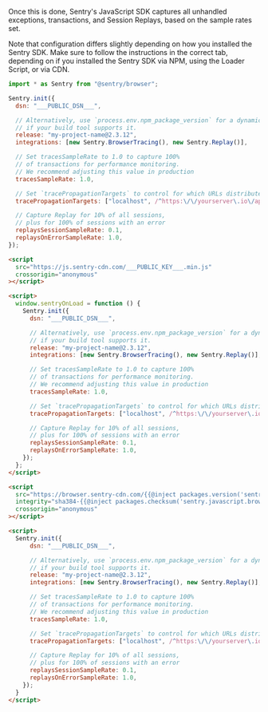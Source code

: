 Once this is done, Sentry's JavaScript SDK captures all unhandled exceptions, transactions, and Session Replays, based on the sample rates set.

Note that configuration differs slightly depending on how you installed the Sentry SDK. Make sure to follow the instructions in the correct tab, depending on if you installed the Sentry SDK via NPM, using the Loader Script, or via CDN.

<SignInNote />

```javascript {tabTitle: npm}
import * as Sentry from "@sentry/browser";

Sentry.init({
  dsn: "___PUBLIC_DSN___",

  // Alternatively, use `process.env.npm_package_version` for a dynamic release version
  // if your build tool supports it.
  release: "my-project-name@2.3.12",
  integrations: [new Sentry.BrowserTracing(), new Sentry.Replay()],

  // Set tracesSampleRate to 1.0 to capture 100%
  // of transactions for performance monitoring.
  // We recommend adjusting this value in production
  tracesSampleRate: 1.0,

  // Set `tracePropagationTargets` to control for which URLs distributed tracing should be enabled
  tracePropagationTargets: ["localhost", /^https:\/\/yourserver\.io\/api/],

  // Capture Replay for 10% of all sessions,
  // plus for 100% of sessions with an error
  replaysSessionSampleRate: 0.1,
  replaysOnErrorSampleRate: 1.0,
});
```

```html {tabTitle: Loader}
<script
  src="https://js.sentry-cdn.com/___PUBLIC_KEY___.min.js"
  crossorigin="anonymous"
></script>

<script>
  window.sentryOnLoad = function () {
    Sentry.init({
      dsn: "___PUBLIC_DSN___",

      // Alternatively, use `process.env.npm_package_version` for a dynamic release version
      // if your build tool supports it.
      release: "my-project-name@2.3.12",
      integrations: [new Sentry.BrowserTracing(), new Sentry.Replay()],

      // Set tracesSampleRate to 1.0 to capture 100%
      // of transactions for performance monitoring.
      // We recommend adjusting this value in production
      tracesSampleRate: 1.0,

      // Set `tracePropagationTargets` to control for which URLs distributed tracing should be enabled
      tracePropagationTargets: ["localhost", /^https:\/\/yourserver\.io\/api/],

      // Capture Replay for 10% of all sessions,
      // plus for 100% of sessions with an error
      replaysSessionSampleRate: 0.1,
      replaysOnErrorSampleRate: 1.0,
    });
  };
</script>
```

```html {tabTitle: CDN}
<script
  src="https://browser.sentry-cdn.com/{{@inject packages.version('sentry.javascript.browser') }}/bundle.tracing.min.js"
  integrity="sha384-{{@inject packages.checksum('sentry.javascript.browser', 'bundle.tracing.min.js', 'sha384-base64') }}"
  crossorigin="anonymous"
></script>

<script>
  Sentry.init({
      dsn: "___PUBLIC_DSN___",

      // Alternatively, use `process.env.npm_package_version` for a dynamic release version
      // if your build tool supports it.
      release: "my-project-name@2.3.12",
      integrations: [new Sentry.BrowserTracing(), new Sentry.Replay()],

      // Set tracesSampleRate to 1.0 to capture 100%
      // of transactions for performance monitoring.
      // We recommend adjusting this value in production
      tracesSampleRate: 1.0,

      // Set `tracePropagationTargets` to control for which URLs distributed tracing should be enabled
      tracePropagationTargets: ["localhost", /^https:\/\/yourserver\.io\/api/],

      // Capture Replay for 10% of all sessions,
      // plus for 100% of sessions with an error
      replaysSessionSampleRate: 0.1,
      replaysOnErrorSampleRate: 1.0,
    });
  }
</script>
```
